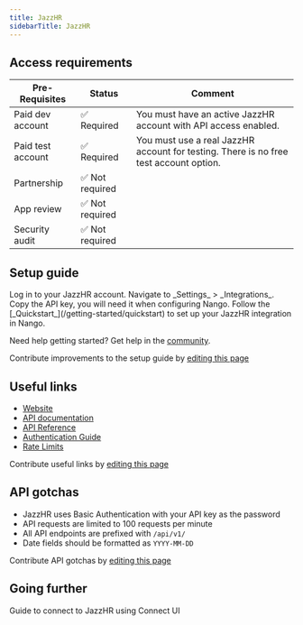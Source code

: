 ```yaml
---
title: JazzHR
sidebarTitle: JazzHR
---
```



<Overview />
<PreBuiltTooling />
<PreBuiltUseCases />

## Access requirements
| Pre-Requisites | Status | Comment |
| - | - | - |
| Paid dev account | ✅ Required | You must have an active JazzHR account with API access enabled. |
| Paid test account | ✅ Required | You must use a real JazzHR account for testing. There is no free test account option. |
| Partnership | ✅ Not required | |
| App review | ✅ Not required | |
| Security audit | ✅ Not required | |

## Setup guide

<Steps>
  <Step title="Retrieve the API key">
    Log in to your JazzHR account.  
    Navigate to _Settings_ > _Integrations_.  
    Copy the API key, you will need it when configuring Nango.
  </Step>
  <Step title="Next">
    Follow the [_Quickstart_](/getting-started/quickstart) to set up your JazzHR integration in Nango.
  </Step>
</Steps>

<Tip>Need help getting started? Get help in the [community](https://nango.dev/slack).</Tip>

<Note>Contribute improvements to the setup guide by [editing this page](https://github.com/nangohq/nango/tree/master/docs-v2/integrations/all/jazzhr.mdx)</Note>

## Useful links

- [Website](https://www.jazzhr.com/)
- [API documentation](https://www.jazzhr.com/api-documentation/)
- [API Reference](https://www.jazzhr.com/api-documentation/api-reference/)
- [Authentication Guide](https://www.jazzhr.com/api-documentation/authentication/)
- [Rate Limits](https://www.jazzhr.com/api-documentation/rate-limits/)

<Note>Contribute useful links by [editing this page](https://github.com/nangohq/nango/tree/master/docs-v2/integrations/all/jazzhr.mdx)</Note>

## API gotchas

- JazzHR uses Basic Authentication with your API key as the password
- API requests are limited to 100 requests per minute
- All API endpoints are prefixed with `/api/v1/`
- Date fields should be formatted as `YYYY-MM-DD`

<Note>Contribute API gotchas by [editing this page](https://github.com/nangohq/nango/tree/master/docs-v2/integrations/all/jazzhr.mdx)</Note>

## Going further

<Card title="Connect to JazzHR" icon="link" href="/integrations/all/jazzhr/connect" horizontal>
  Guide to connect to JazzHR using Connect UI
</Card> 